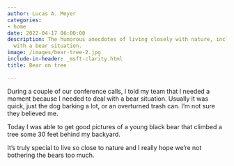 ```yaml
---
author: Lucas A. Meyer
categories:
- home
date: 2022-04-17 06:00:00
description: The humorous anecdotes of living closely with nature, including dealing
  with a bear situation.
image: /images/bear-tree-2.jpg
include-in-header: _msft-clarity.html
title: Bear on tree

---
```


During a couple of our conference calls, I told my team that I needed a moment because I needed to deal with a bear situation. Usually it was quick, just the dog barking a lot, or an overturned trash can. I’m not sure they believed me.

Today I was able to get good pictures of a young black bear that climbed a tree some 30 feet behind my backyard.

It’s truly special to live so close to nature and I really hope we’re not bothering the bears too much.
